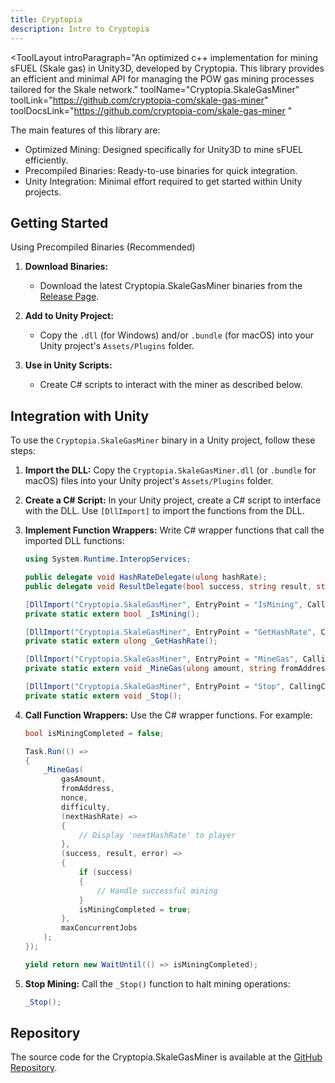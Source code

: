 ```yaml
---
title: Cryptopia
description: Intro to Cryptopia
---
```


<ToolLayout
    introParagraph="An optimized c++ implementation for mining sFUEL (Skale gas) in Unity3D, developed by Cryptopia. This library provides an efficient and minimal API for managing the POW gas mining processes tailored for the Skale network."
    toolName="Cryptopia.SkaleGasMiner"
    toolLink="https://github.com/cryptopia-com/skale-gas-miner"
    toolDocsLink="https://github.com/cryptopia-com/skale-gas-miner "
>

The main features of this library are:

- Optimized Mining: Designed specifically for Unity3D to mine sFUEL efficiently.
- Precompiled Binaries: Ready-to-use binaries for quick integration.
- Unity Integration: Minimal effort required to get started within Unity projects.

## Getting Started

Using Precompiled Binaries (Recommended)

1. **Download Binaries:**
   - Download the latest Cryptopia.SkaleGasMiner binaries from the [Release Page](https://github.com/cryptopia-com/skale-gas-miner/releases/).

2. **Add to Unity Project:**
   - Copy the `.dll` (for Windows) and/or `.bundle` (for macOS) into your Unity project's `Assets/Plugins` folder.

3. **Use in Unity Scripts:**
   - Create C# scripts to interact with the miner as described below.

## Integration with Unity

To use the `Cryptopia.SkaleGasMiner` binary in a Unity project, follow these steps:

1. **Import the DLL:**
   Copy the `Cryptopia.SkaleGasMiner.dll` (or `.bundle` for macOS) files into your Unity project's `Assets/Plugins` folder.

2. **Create a C# Script:**
   In your Unity project, create a C# script to interface with the DLL. Use `[DllImport]` to import the functions from the DLL.

3. **Implement Function Wrappers:**
   Write C# wrapper functions that call the imported DLL functions:

   ```csharp
   using System.Runtime.InteropServices;

   public delegate void HashRateDelegate(ulong hashRate);
   public delegate void ResultDelegate(bool success, string result, string error);

   [DllImport("Cryptopia.SkaleGasMiner", EntryPoint = "IsMining", CallingConvention = CallingConvention.StdCall)]
   private static extern bool _IsMining();

   [DllImport("Cryptopia.SkaleGasMiner", EntryPoint = "GetHashRate", CallingConvention = CallingConvention.StdCall)]
   private static extern ulong _GetHashRate();

   [DllImport("Cryptopia.SkaleGasMiner", EntryPoint = "MineGas", CallingConvention = CallingConvention.StdCall)]
   private static extern void _MineGas(ulong amount, string fromAddress, ulong nonce, uint difficulty, HashRateDelegate hashRateCallback, ResultDelegate resultCallback, uint maxThreads = 0);

   [DllImport("Cryptopia.SkaleGasMiner", EntryPoint = "Stop", CallingConvention = CallingConvention.StdCall)]
   private static extern void _Stop();
   ```

4. **Call Function Wrappers:**
   Use the C# wrapper functions. For example:

   ```csharp
   bool isMiningCompleted = false;

   Task.Run(() =>
   {
       _MineGas(
           gasAmount,
           fromAddress,
           nonce,
           difficulty,
           (nextHashRate) =>
           {
               // Display 'nextHashRate' to player
           },
           (success, result, error) =>
           {
               if (success)
               {
                   // Handle successful mining
               }
               isMiningCompleted = true;
           },
           maxConcurrentJobs
       );
   });

   yield return new WaitUntil(() => isMiningCompleted);
   ```

5. **Stop Mining:**
   Call the `_Stop()` function to halt mining operations:

   ```csharp
   _Stop();
   ```

## Repository

The source code for the Cryptopia.SkaleGasMiner is available at the [GitHub Repository](https://github.com/cryptopia-com/skale-gas-miner).

</ToolLayout>
